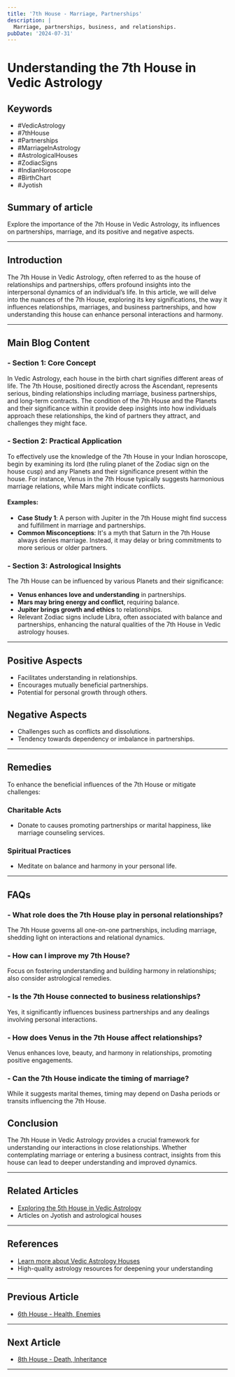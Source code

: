 ```yaml
---
title: '7th House - Marriage, Partnerships'
description: |
  Marriage, partnerships, business, and relationships.
pubDate: '2024-07-31'
---
```


# Understanding the 7th House in Vedic Astrology

## Keywords
- #VedicAstrology
- #7thHouse
- #Partnerships
- #MarriageInAstrology
- #AstrologicalHouses
- #ZodiacSigns
- #IndianHoroscope
- #BirthChart
- #Jyotish

## Summary of article
Explore the importance of the 7th House in Vedic Astrology, its influences on partnerships, marriage, and its positive and negative aspects.

---

## Introduction
The 7th House in Vedic Astrology, often referred to as the house of relationships and partnerships, offers profound insights into the interpersonal dynamics of an individual’s life. In this article, we will delve into the nuances of the 7th House, exploring its key significations, the way it influences relationships, marriages, and business partnerships, and how understanding this house can enhance personal interactions and harmony.

---

## Main Blog Content

### - Section 1: Core Concept
In Vedic Astrology, each house in the birth chart signifies different areas of life. The 7th House, positioned directly across the Ascendant, represents serious, binding relationships including marriage, business partnerships, and long-term contracts. The condition of the 7th House and the Planets and their significance within it provide deep insights into how individuals approach these relationships, the kind of partners they attract, and challenges they might face.

### - Section 2: Practical Application
To effectively use the knowledge of the 7th House in your Indian horoscope, begin by examining its lord (the ruling planet of the Zodiac sign on the house cusp) and any Planets and their significance present within the house. For instance, Venus in the 7th House typically suggests harmonious marriage relations, while Mars might indicate conflicts.
#### Examples:
- **Case Study 1**: A person with Jupiter in the 7th House might find success and fulfillment in marriage and partnerships.
- **Common Misconceptions**: It's a myth that Saturn in the 7th House always denies marriage. Instead, it may delay or bring commitments to more serious or older partners.

### - Section 3: Astrological Insights
The 7th House can be influenced by various Planets and their significance:
- **Venus enhances love and understanding** in partnerships.
- **Mars may bring energy and conflict**, requiring balance.
- **Jupiter brings growth and ethics** to relationships.
- Relevant Zodiac signs include Libra, often associated with balance and partnerships, enhancing the natural qualities of the 7th House in Vedic astrology houses.

---

## Positive Aspects
- Facilitates understanding in relationships.
- Encourages mutually beneficial partnerships.
- Potential for personal growth through others.

## Negative Aspects
- Challenges such as conflicts and dissolutions.
- Tendency towards dependency or imbalance in partnerships.

---

## Remedies
To enhance the beneficial influences of the 7th House or mitigate challenges:

### Charitable Acts
- Donate to causes promoting partnerships or marital happiness, like marriage counseling services.

### Spiritual Practices
- Meditate on balance and harmony in your personal life.

---

## FAQs 
### - What role does the 7th House play in personal relationships?
The 7th House governs all one-on-one partnerships, including marriage, shedding light on interactions and relational dynamics.
### - How can I improve my 7th House?
Focus on fostering understanding and building harmony in relationships; also consider astrological remedies.
### - Is the 7th House connected to business relationships?
Yes, it significantly influences business partnerships and any dealings involving personal interactions.
### - How does Venus in the 7th House affect relationships?
Venus enhances love, beauty, and harmony in relationships, promoting positive engagements.
### - Can the 7th House indicate the timing of marriage?
While it suggests marital themes, timing may depend on Dasha periods or transits influencing the 7th House.

## Conclusion
The 7th House in Vedic Astrology provides a crucial framework for understanding our interactions in close relationships. Whether contemplating marriage or entering a business contract, insights from this house can lead to deeper understanding and improved dynamics.

---

## Related Articles
- [Exploring the 5th House in Vedic Astrology](#)
- Articles on Jyotish and astrological houses

---

## References
- [Learn more about Vedic Astrology Houses](https://example.com)
- High-quality astrology resources for deepening your understanding


---

## Previous Article
- [6th House - Health, Enemies](/blogs-md/02_Houses/206_6th_House_in_Vedic_Astrology.mdx)

---

## Next Article
- [8th House - Death, Inheritance](/blogs-md/02_Houses/208_8th_House_in_Vedic_Astrology.mdx)

---
